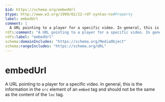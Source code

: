 ```yaml
---
$id: https://schema.org/embedUrl
$type: http://www.w3.org/1999/02/22-rdf-syntax-ns#Property
label: embedUrl
comment: |
  A URL pointing to a player for a specific video. In general, this is the information in the ```src``` element of an ```embed``` tag and should not be the same as the content of the ```loc``` tag.
rdfs:comment: "A URL pointing to a player for a specific video. In general, this is the information in the ```src``` element of an ```embed``` tag and should not be the same as the content of the ```loc``` tag."
rdfs:label: "embedUrl"
schema:domainIncludes: "https://schema.org/MediaObject"
schema:rangeIncludes: "https://schema.org/URL"
---
```


# embedUrl

A URL pointing to a player for a specific video. In general, this is the information in the ```src``` element of an ```embed``` tag and should not be the same as the content of the ```loc``` tag.

